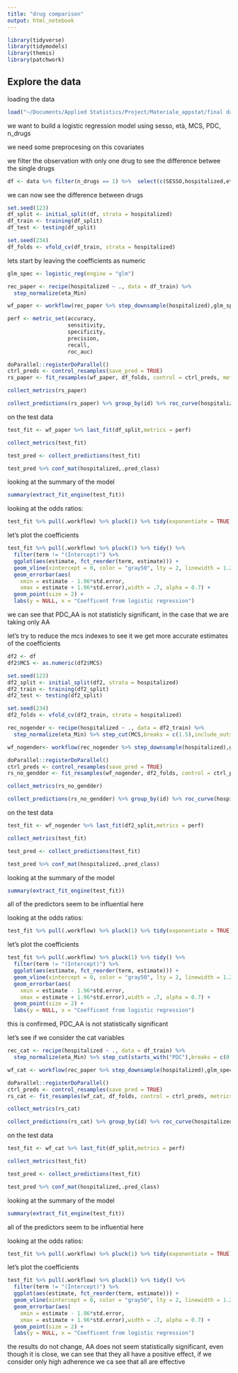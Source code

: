 ```yaml
---
title: "drug comparison"
output: html_notebook
---
```


```r
library(tidyverse)
library(tidymodels)
library(themis)
library(patchwork)
```

## Explore the data

loading the data

```r
load("~/Documents/Applied Statistics/Project/Materiale_appstat/final dataframes/data.RData")
```

we want to build a logistic regression model using sesso, età, MCS, PDC, n_drugs

we need some preprocesing on this covariates

we filter the observation with only one drug to see the difference betwee the single drugs

```r
df <- data %>% filter(n_drugs == 1) %>%  select(c(SESSO,hospitalized,eta_Min,MCS,PDC_AA,PDC_BB,PDC_RAS))
```

we can now see the difference between drugs

```r
set.seed(123)
df_split <- initial_split(df, strata = hospitalized)
df_train <- training(df_split)
df_test <- testing(df_split)

set.seed(234)
df_folds <- vfold_cv(df_train, strata = hospitalized)
```

lets start by leaving the coefficients as numeric

```r
glm_spec <- logistic_reg(engine = "glm")

rec_paper <- recipe(hospitalized ~ ., data = df_train) %>% 
  step_normalize(eta_Min)

wf_paper <- workflow(rec_paper %>% step_downsample(hospitalized),glm_spec)
```

```r
perf <- metric_set(accuracy,
                   sensitivity,
                   specificity,
                   precision,
                   recall,
                   roc_auc)

doParallel::registerDoParallel()
ctrl_preds <- control_resamples(save_pred = TRUE)
rs_paper <- fit_resamples(wf_paper, df_folds, control = ctrl_preds, metrics = perf)
```

```r
collect_metrics(rs_paper)
```

```r
collect_predictions(rs_paper) %>% group_by(id) %>% roc_curve(hospitalized,.pred_NOT_HOPITALIZED) %>% autoplot()
```

on the test data

```r
test_fit <- wf_paper %>% last_fit(df_split,metrics = perf) 
```

```r
collect_metrics(test_fit)
```

```r
test_pred <- collect_predictions(test_fit)
```

```r
test_pred %>% conf_mat(hospitalized,.pred_class)
```

looking at the summary of the model

```r
summary(extract_fit_engine(test_fit))
```

looking at the odds ratios:

```r
test_fit %>% pull(.workflow) %>% pluck(1) %>% tidy(exponentiate = TRUE) %>% arrange(estimate) 
```

let's plot the coefficients

```r
test_fit %>% pull(.workflow) %>% pluck(1) %>% tidy() %>% 
  filter(term != "(Intercept)") %>%
  ggplot(aes(estimate, fct_reorder(term, estimate))) +
  geom_vline(xintercept = 0, color = "gray50", lty = 2, linewidth = 1.2) +
  geom_errorbar(aes(
    xmin = estimate - 1.96*std.error,
    xmax = estimate + 1.96*std.error),width = .7, alpha = 0.7) +
  geom_point(size = 2) +
  labs(y = NULL, x = "Coefficent from logistic regression")
```


we can see that PDC_AA is not statisticly significant, in the case that we are taking only AA

let's try to reduce the mcs indexes to see it we get more accurate estimates of the coefficients

```r
df2 <- df
df2$MCS <- as.numeric(df2$MCS)
```

```r
set.seed(123)
df2_split <- initial_split(df2, strata = hospitalized)
df2_train <- training(df2_split)
df2_test <- testing(df2_split)

set.seed(234)
df2_folds <- vfold_cv(df2_train, strata = hospitalized)
```

```r
rec_nogender <- recipe(hospitalized ~ ., data = df2_train) %>% 
  step_normalize(eta_Min) %>% step_cut(MCS,breaks = c(1.5),include_outside_range = TRUE) 

wf_nogender<- workflow(rec_nogender %>% step_downsample(hospitalized),glm_spec)
```

```r
doParallel::registerDoParallel()
ctrl_preds <- control_resamples(save_pred = TRUE)
rs_no_gendder <- fit_resamples(wf_nogender, df2_folds, control = ctrl_preds, metrics = perf)
```

```r
collect_metrics(rs_no_gendder)
```

```r
collect_predictions(rs_no_gendder) %>% group_by(id) %>% roc_curve(hospitalized,.pred_NOT_HOSPITALIZED) %>% autoplot()
```

on the test data

```r
test_fit <- wf_nogender %>% last_fit(df2_split,metrics = perf) 
```

```r
collect_metrics(test_fit)
```

```r
test_pred <- collect_predictions(test_fit)
```

```r
test_pred %>% conf_mat(hospitalized,.pred_class)
```

looking at the summary of the model

```r
summary(extract_fit_engine(test_fit))
```

all of the predictors seem to be influential here

looking at the odds ratios:

```r
test_fit %>% pull(.workflow) %>% pluck(1) %>% tidy(exponentiate = TRUE) %>% arrange(estimate) 
```

let's plot the coefficients

```r
test_fit %>% pull(.workflow) %>% pluck(1) %>% tidy() %>% 
  filter(term != "(Intercept)") %>%
  ggplot(aes(estimate, fct_reorder(term, estimate))) +
  geom_vline(xintercept = 0, color = "gray50", lty = 2, linewidth = 1.2) +
  geom_errorbar(aes(
    xmin = estimate - 1.96*std.error,
    xmax = estimate + 1.96*std.error),width = .7, alpha = 0.7) +
  geom_point(size = 2) +
  labs(y = NULL, x = "Coefficent from logistic regression")
```

this is confirmed, PDC_AA is not statistically significant

let's see if we consider the cat variables

```r
rec_cat <- recipe(hospitalized ~ ., data = df_train) %>% 
  step_normalize(eta_Min) %>% step_cut(starts_with("PDC"),breaks = c(0.75),include_outside_range = FALSE)

wf_cat <- workflow(rec_paper %>% step_downsample(hospitalized),glm_spec)
```

```r
doParallel::registerDoParallel()
ctrl_preds <- control_resamples(save_pred = TRUE)
rs_cat <- fit_resamples(wf_cat, df_folds, control = ctrl_preds, metrics = perf)
```

```r
collect_metrics(rs_cat)
```

```r
collect_predictions(rs_cat) %>% group_by(id) %>% roc_curve(hospitalized,.pred_NOT_HOSPITALIZED) %>% autoplot()
```

on the test data

```r
test_fit <- wf_cat %>% last_fit(df_split,metrics = perf) 
```

```r
collect_metrics(test_fit)
```

```r
test_pred <- collect_predictions(test_fit)
```

```r
test_pred %>% conf_mat(hospitalized,.pred_class)
```

looking at the summary of the model

```r
summary(extract_fit_engine(test_fit))
```

all of the predictors seem to be influential here

looking at the odds ratios:

```r
test_fit %>% pull(.workflow) %>% pluck(1) %>% tidy(exponentiate = TRUE) %>% arrange(estimate) 
```

let's plot the coefficients

```r
test_fit %>% pull(.workflow) %>% pluck(1) %>% tidy() %>% 
  filter(term != "(Intercept)") %>%
  ggplot(aes(estimate, fct_reorder(term, estimate))) +
  geom_vline(xintercept = 0, color = "gray50", lty = 2, linewidth = 1.2) +
  geom_errorbar(aes(
    xmin = estimate - 1.96*std.error,
    xmax = estimate + 1.96*std.error),width = .7, alpha = 0.7) +
  geom_point(size = 2) +
  labs(y = NULL, x = "Coefficent from logistic regression")
```

the results do not change, AA does not seem statistically significant, even though it is close, we can see that they
all have a positive effect, if we consider only high adherence we ca see that all are effective

